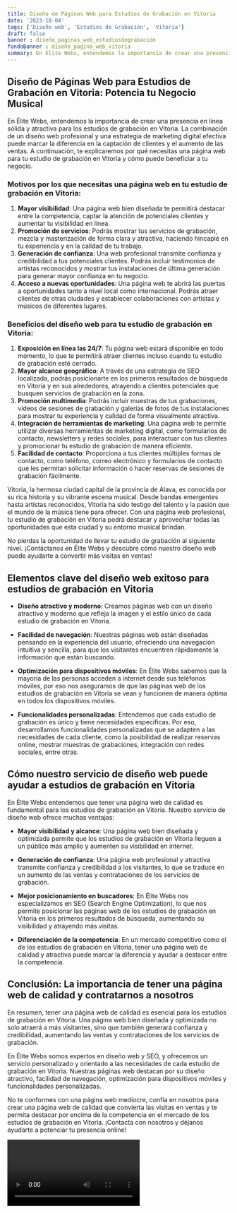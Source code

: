 ```yaml
---
title: Diseño de Páginas Web para Estudios de Grabación en Vitoria
date: '2023-10-04'
tags: ['Diseño web', 'Estudios de Grabación', 'Vitoria']
draft: false
banner : diseño_paginas_web_estudiosdegrabación
fondoBanner : diseño_pagina_web_vitoria
summary: En Élite Webs, entendemos la importancia de crear una presencia en línea sólida y atractiva para los estudios de grabación en Vitoria. La combinación de un diseño web profesional y una estrategia de marketing digital efectiva puede marcar la diferencia en la captación de clientes y el aumento de las ventas. A continuación, te explicaremos por qué necesitas una página web para tu estudio de grabación en Vitoria y cómo puede beneficiar a tu negocio.
---
```


## Diseño de Páginas Web para Estudios de Grabación en Vitoria: Potencia tu Negocio Musical

En Élite Webs, entendemos la importancia de crear una presencia en línea sólida y atractiva para los estudios de grabación en Vitoria. La combinación de un diseño web profesional y una estrategia de marketing digital efectiva puede marcar la diferencia en la captación de clientes y el aumento de las ventas. A continuación, te explicaremos por qué necesitas una página web para tu estudio de grabación en Vitoria y cómo puede beneficiar a tu negocio.

### Motivos por los que necesitas una página web en tu estudio de grabación en Vitoria:

1. **Mayor visibilidad**: Una página web bien diseñada te permitirá destacar entre la competencia, captar la atención de potenciales clientes y aumentar tu visibilidad en línea.
2. **Promoción de servicios**: Podrás mostrar tus servicios de grabación, mezcla y masterización de forma clara y atractiva, haciendo hincapié en tu experiencia y en la calidad de tu trabajo.
3. **Generación de confianza**: Una web profesional transmite confianza y credibilidad a tus potenciales clientes. Podrás incluir testimonios de artistas reconocidos y mostrar tus instalaciones de última generación para generar mayor confianza en tu negocio.
4. **Acceso a nuevas oportunidades**: Una página web te abrirá las puertas a oportunidades tanto a nivel local como internacional. Podrás atraer clientes de otras ciudades y establecer colaboraciones con artistas y músicos de diferentes lugares.

### Beneficios del diseño web para tu estudio de grabación en Vitoria:

1. **Exposición en línea las 24/7**: Tu página web estará disponible en todo momento, lo que te permitirá atraer clientes incluso cuando tu estudio de grabación esté cerrado.
2. **Mayor alcance geográfico**: A través de una estrategia de SEO localizada, podrás posicionarte en los primeros resultados de búsqueda en Vitoria y en sus alrededores, atrayendo a clientes potenciales que busquen servicios de grabación en la zona.
3. **Promoción multimedia**: Podrás incluir muestras de tus grabaciones, vídeos de sesiones de grabación y galerías de fotos de tus instalaciones para mostrar tu experiencia y calidad de forma visualmente atractiva.
4. **Integración de herramientas de marketing**: Una página web te permite utilizar diversas herramientas de marketing digital, como formularios de contacto, newsletters y redes sociales, para interactuar con tus clientes y promocionar tu estudio de grabación de manera eficiente.
5. **Facilidad de contacto**: Proporciona a tus clientes múltiples formas de contacto, como teléfono, correo electrónico y formularios de contacto que les permitan solicitar información o hacer reservas de sesiones de grabación fácilmente.

Vitoria, la hermosa ciudad capital de la provincia de Álava, es conocida por su rica historia y su vibrante escena musical. Desde bandas emergentes hasta artistas reconocidos, Vitoria ha sido testigo del talento y la pasión que el mundo de la música tiene para ofrecer. Con una página web profesional, tu estudio de grabación en Vitoria podrá destacar y aprovechar todas las oportunidades que esta ciudad y su entorno musical brindan.

No pierdas la oportunidad de llevar tu estudio de grabación al siguiente nivel. ¡Contáctanos en Élite Webs y descubre cómo nuestro diseño web puede ayudarte a convertir más visitas en ventas!

<GifSeo />

<Cta />

## Elementos clave del diseño web exitoso para estudios de grabación en Vitoria

- **Diseño atractivo y moderno**: Creamos páginas web con un diseño atractivo y moderno que refleja la imagen y el estilo único de cada estudio de grabación en Vitoria. 

- **Facilidad de navegación**: Nuestras páginas web están diseñadas pensando en la experiencia del usuario, ofreciendo una navegación intuitiva y sencilla, para que los visitantes encuentren rápidamente la información que están buscando.

- **Optimización para dispositivos móviles**: En Élite Webs sabemos que la mayoría de las personas acceden a internet desde sus teléfonos móviles, por eso nos aseguramos de que las páginas web de los estudios de grabación en Vitoria se vean y funcionen de manera óptima en todos los dispositivos móviles.

- **Funcionalidades personalizadas**: Entendemos que cada estudio de grabación es único y tiene necesidades específicas. Por eso, desarrollamos funcionalidades personalizadas que se adapten a las necesidades de cada cliente, como la posibilidad de realizar reservas online, mostrar muestras de grabaciones, integración con redes sociales, entre otras.

## Cómo nuestro servicio de diseño web puede ayudar a estudios de grabación en Vitoria

En Élite Webs entendemos que tener una página web de calidad es fundamental para los estudios de grabación en Vitoria. Nuestro servicio de diseño web ofrece muchas ventajas:

- **Mayor visibilidad y alcance**: Una página web bien diseñada y optimizada permite que los estudios de grabación en Vitoria lleguen a un público más amplio y aumenten su visibilidad en internet.

- **Generación de confianza**: Una página web profesional y atractiva transmite confianza y credibilidad a los visitantes, lo que se traduce en un aumento de las ventas y contrataciones de los servicios de grabación.

- **Mejor posicionamiento en buscadores**: En Élite Webs nos especializamos en SEO (Search Engine Optimization), lo que nos permite posicionar las páginas web de los estudios de grabación en Vitoria en los primeros resultados de búsqueda, aumentando su visibilidad y atrayendo más visitas.

- **Diferenciación de la competencia**: En un mercado competitivo como el de los estudios de grabación en Vitoria, tener una página web de calidad y atractiva puede marcar la diferencia y ayudar a destacar entre la competencia.

## Conclusión: La importancia de tener una página web de calidad y contratarnos a nosotros

En resumen, tener una página web de calidad es esencial para los estudios de grabación en Vitoria. Una página web bien diseñada y optimizada no solo atraerá a más visitantes, sino que también generará confianza y credibilidad, aumentando las ventas y contrataciones de los servicios de grabación.

En Élite Webs somos expertos en diseño web y SEO, y ofrecemos un servicio personalizado y orientado a las necesidades de cada estudio de grabación en Vitoria. Nuestras páginas web destacan por su diseño atractivo, facilidad de navegación, optimización para dispositivos móviles y funcionalidades personalizadas.

No te conformes con una página web mediocre, confía en nosotros para crear una página web de calidad que convierta las visitas en ventas y te permita destacar por encima de la competencia en el mercado de los estudios de grabación en Vitoria. ¡Contacta con nosotros y déjanos ayudarte a potenciar tu presencia online!

<Video />

<CtaBot job='Estudios de Grabación' city='Vitoria'/>

<Gmaps query='Vitoria+españa+maps' />